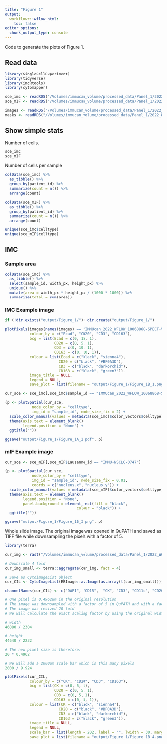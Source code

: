 ```yaml
---
title: "Figure 1"
output:
  workflowr::wflow_html:
    toc: false
editor_options:
  chunk_output_type: console
---
```


Code to generate the plots of Figure 1.

## Read data

```r
library(SingleCellExperiment)
library(tidyverse)
library(imcRtools)
library(cytomapper)

sce_imc <- readRDS("/Volumes/immucan_volume/processed_data/Panel_1/2022_WORKFLOW/IMC/Rout/sce.rds")
sce_mIF <- readRDS("/Volumes/immucan_volume/processed_data/Panel_1/2022_WORKFLOW/mIF/Rout/sce_whole_slide.rds")

images <- readRDS("/Volumes/immucan_volume/processed_data/Panel_1/2022_WORKFLOW/IMC/Rout/images.rds")
masks <- readRDS("/Volumes/immucan_volume/processed_data/Panel_1/2022_WORKFLOW/IMC/Rout/masks.rds")
```

## Show simple stats

Number of cells.

```r
sce_imc
sce_mIF
```

Number of cells per sample

```r
colData(sce_imc) %>%
  as_tibble() %>%
  group_by(patient_id) %>%
  summarize(count = n()) %>%
  arrange(count)

colData(sce_mIF) %>%
  as_tibble() %>%
  group_by(patient_id) %>%
  summarize(count = n()) %>%
  arrange(count)
```

```r
unique(sce_imc$celltype)
unique(sce_mIF$celltype)
```

## IMC

### Sample area

```r
colData(sce_imc) %>%
  as_tibble() %>%
  select(sample_id, width_px, height_px) %>%
  unique() %>%
  mutate(area = width_px * height_px / (1000 * 1000)) %>%
  summarize(total = sum(area))
```

### IMC Example image

```r
if (!dir.exists("output/Figure_1/")) dir.create("output/Figure_1/")

plotPixels(images[names(images) == "IMMUcan_2022_WFLOW_10068868-SPECT-VAR-TIS-01-IMC-01_008"], 
           colour_by = c("Ecad", "CD20", "CD3", "CD163"),
           bcg = list(Ecad = c(0, 15, 1),
                      CD20 = c(0, 5, 1),
                      CD3 = c(0, 10, 1),
                      CD163 = c(0, 10, 1)),
           colour = list(Ecad = c("black", "sienna4"),
                        CD20 = c("black", "#BF0A3D"),
                        CD3 = c("black", "darkorchid"),
                        CD163 = c("black", "green3")),
           image_title = NULL, 
           legend = NULL,
           save_plot = list(filename = "output/Figure_1/Figure_1B_1.png"))

cur_sce <- sce_imc[,sce_imc$sample_id == "IMMUcan_2022_WFLOW_10068868-SPECT-VAR-TIS-01-IMC-01_008"]

(p <- plotSpatial(cur_sce, 
            node_color_by = "celltype",
            img_id = "sample_id", node_size_fix = 2) +
  scale_color_manual(values = metadata(sce_imc)$color_vectors$celltype) +
  theme(axis.text = element_blank(),
        legend.position = "None") +
  ggtitle(""))

ggsave("output/Figure_1/Figure_1A_2.pdf", p)
```

### mIF Example image

```r
cur_sce <- sce_mIF[,sce_mIF$Lausanne_id == "IMMU-NSCLC-0747"]

(p <- plotSpatial(cur_sce, 
            node_color_by = "celltype",
            img_id = "sample_id", node_size_fix = 0.01,
            coords = c("nucleus.x", "nucleus.y")) +
  scale_color_manual(values = metadata(sce_mIF)$color_vectors$celltype) +
  theme(axis.text = element_blank(),
        legend.position = "None",
        panel.background = element_rect(fill = "black",
                                colour = "black")) +
  ggtitle(""))

ggsave("output/Figure_1/Figure_1B_3.png", p)
```

Whole slide image. The original image was opened in QuPATH and saved as TIFF file 
while downsampling the pixels with a factor of 5.

```r
library(terra)

cur_img <- rast("/Volumes/immucan_volume/processed_data/Panel_1/2022_WORKFLOW/mIF/data/IMMU-NSCLC-0747-FIXT-01-IF1-01_#_97a5c68acb84cb7679a52672b3a9ecd8.qptiff - resolution #1.tif")

# Downscale 4 fold
cur_img_small <- terra::aggregate(cur_img, fact = 4)

# Save as CytoimageList object
cur_CIL <- CytoImageList(EBImage::as.Image(as.array(t(cur_img_small))))

channelNames(cur_CIL) <- c("DAPI", "CD15",  "CK", "CD3", "CD11c", "CD20", "CD163", "af")

# One pixel is 0.4962um in the original resolution
# The image was downsampled with a factor of 5 in QuPATH and with a factor of 4 
# The image was resized 20 fold
# We will calculate the exact scaling factor by using the original width/height

# width 
46080 / 2304

# height
44640 / 2232

# The new pixel size is therefore: 
20 * 0.4962

# We will add a 2000um scale bar which is this many pixels
2000 / 9.924

plotPixels(cur_CIL, 
           colour_by = c("CK", "CD20", "CD3", "CD163"),
           bcg = list(CK = c(0, 5, 1),
                      CD20 = c(0, 5, 1),
                      CD3 = c(0, 5, 1),
                      CD163 = c(0, 5, 1)),
           colour = list(CK = c("black", "sienna4"),
                        CD20 = c("black", "#BF0A3D"),
                        CD3 = c("black", "darkorchid"),
                        CD163 = c("black", "green3")),
           image_title = NULL, 
           legend = NULL,
           scale_bar = list(length = 202, label = "", lwidth = 30, margin = c(100, 400)),
           save_plot = list(filename = "output/Figure_1/Figure_1B_4.png"))
```
